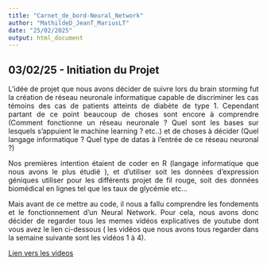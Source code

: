 ```yaml
---
title: "Carnet_de_bord-Neural_Network"
author: "MathildeD_JeanT_MariusLT"
date: "25/02/2025"
output: html_document
---
```


## 03/02/25 - Initiation du Projet 
<div style="text-align: justify;">
L'idée de projet que nous avons décider de suivre lors du brain storming fut la création de réseau neuronale informatique capable de discriminer les cas témoins des cas de patients atteints de diabète de type 1. Cependant partant de ce point beaucoup de choses sont encore à comprendre (Comment fonctionne un réseau neuronale ? Quel sont les bases sur lesquels s'appuient le machine learning ? etc..) et de choses à décider (Quel langage informatique ? Quel type de datas à l'entrée de ce réseau neuronal ?) 

Nos premières intention étaient de coder en R (langage informatique que nous avons le plus étudié ), et d'utiliser soit les données d'expression géniques utiliser pour les différents projet de fil rouge, soit des données biomédical en lignes tel que les taux de glycémie etc... 

Mais avant de ce mettre au code, il nous a fallu comprendre les fondements et le fonctionnement d'un Neural Network. Pour cela, nous avons donc décider de regarder tous les memes vidéos explicatives de youtube dont vous avez le lien ci-dessous ( les vidéos que nous avons tous regarder dans la semaine suivante sont les vidéos 1 à 4). 
</div>

[Lien vers les videos](https://www.youtube.com/watch?v=aircAruvnKk&list=PLZHQObOWTQDNU6R1_67000Dx_ZCJB-3pi&ab_channel=3Blue1Brown)

